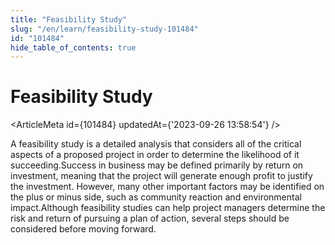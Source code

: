 ```yaml
---
title: "Feasibility Study"
slug: "/en/learn/feasibility-study-101484"
id: "101484"
hide_table_of_contents: true
---
```



# Feasibility Study

<ArticleMeta id={101484} updatedAt={'2023-09-26 13:58:54'} />
<div className='border-solid border-b border-t-0 my-4 border-[var(--ifm-color-gray-300)]' />

A feasibility study is a detailed analysis that considers all of the critical aspects of a proposed project in order to determine the likelihood of it succeeding.Success in business may be defined primarily by return on investment, meaning that the project will generate enough profit to justify the investment. However, many other important factors may be identified on the plus or minus side, such as community reaction and environmental impact.Although feasibility studies can help project managers determine the risk and return of pursuing a plan of action, several steps should be considered before moving forward.
